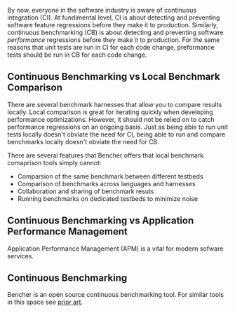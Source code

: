 By now, everyone in the software industry is aware of continuous integration (CI).
At fundimental level, CI is about detecting and preventing software feature regressions
before they make it to production.
Similarly, continuous benchmarking (CB) is about detecting and preventing software _performance_ regressions before they make it to production.
For the same reasons that unit tests are run in CI for each code change,
preformance tests should be run in CB for each code change.


## Continuous Benchmarking vs Local Benchmark Comparison

There are several benchmark harnesses that allow you to compare results locally.
Local comparison is great for iterating quickly when developing performance optimizations.
However, it should not be relied on to catch performance regressions on an ongoing basis.
Just as being able to run unit tests locally doesn't obviate the need for CI,
being able to run and compare benchmarks locally doesn't obviate the need for CB.

There are several features that Bencher offers that local benchmark comaprison tools simply cannot:
- Comparsion of the same benchmark between different testbeds
- Comparison of benchmarks across languages and harnesses
- Collaboration and sharing of benchmark resuts
- Running benchmarks on dedicated testbeds to minimize noise

## Continuous Benchmarking vs Application Performance Management

Application Performance Management (APM) is a vital for modern sofware services.

## Continuous Benchmarking

Bencher is an open source continuous benchmarking tool.
For similar tools in this space see [prior art](/docs/reference/prior-art).